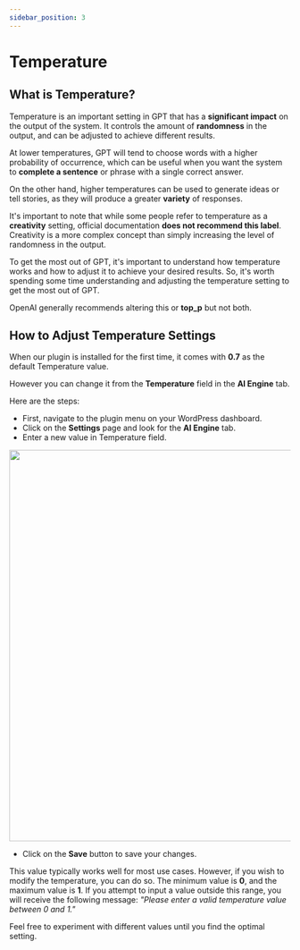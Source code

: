 ```yaml
---
sidebar_position: 3
---
```



# Temperature

## What is Temperature?

Temperature is an important setting in GPT that has a **significant impact** on the output of the system. It controls the amount of **randomness** in the output, and can be adjusted to achieve different results.

At lower temperatures, GPT will tend to choose words with a higher probability of occurrence, which can be useful when you want the system to **complete a sentence** or phrase with a single correct answer.

On the other hand, higher temperatures can be used to generate ideas or tell stories, as they will produce a greater **variety** of responses.

It's important to note that while some people refer to temperature as a **creativity** setting, official documentation **does not recommend this label**. Creativity is a more complex concept than simply increasing the level of randomness in the output.

To get the most out of GPT, it's important to understand how temperature works and how to adjust it to achieve your desired results. So, it's worth spending some time understanding and adjusting the temperature setting to get the most out of GPT.

OpenAI generally recommends altering this or **top_p** but not both.

## How to Adjust Temperature Settings

When our plugin is installed for the first time, it comes with **0.7** as the default Temperature value.

However you can change it from the **Temperature** field in the **AI Engine** tab.

Here are the steps:

- First, navigate to the plugin menu on your WordPress dashboard.
- Click on the **Settings** page and look for the **AI Engine** tab.
- Enter a new value in Temperature field.

<img src={Temperature} width="700" />

- Click on the **Save** button to save your changes.

This value typically works well for most use cases. However, if you wish to modify the temperature, you can do so. The minimum value is **0**, and the maximum value is **1**. If you attempt to input a value outside this range, you will receive the following message: *"Please enter a valid temperature value between 0 and 1."*

Feel free to experiment with different values until you find the optimal setting.

